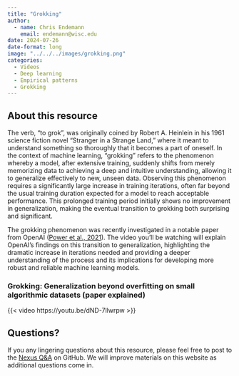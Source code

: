 ```yaml
---
title: "Grokking"
author: 
  - name: Chris Endemann
    email: endemann@wisc.edu
date: 2024-07-26
date-format: long
image: "../../../images/grokking.png"
categories:
  - Videos
  - Deep learning
  - Empirical patterns
  - Grokking
---
```

## About this resource
The verb, "to grok", was originally coined by Robert A. Heinlein in his 1961 science fiction novel "Stranger in a Strange Land," where it meant to understand something so thoroughly that it becomes a part of oneself. In the context of machine learning, "grokking" refers to the phenomenon whereby a model, after extensive training, suddenly shifts from merely memorizing data to achieving a deep and intuitive understanding, allowing it to generalize effectively to new, unseen data. Observing this phenomenon requires a significantly large increase in training iterations, often far beyond the usual training duration expected for a model to reach acceptable performance. This prolonged training period initially shows no improvement in generalization, making the eventual transition to grokking both surprising and significant.

The grokking phenomenon was recently investigated in a notable paper from OpenAI ([Power et al., 2021](https://mathai-iclr.github.io/papers/papers/MATHAI_29_paper.pdf)). The video you'll be watching will explain OpenAI's findings on this transition to generalization, highlighting the dramatic increase in iterations needed and providing a deeper understanding of the process and its implications for developing more robust and reliable machine learning models.

### Grokking: Generalization beyond overfitting on small algorithmic datasets (paper explained)

{{< video https://youtu.be/dND-7llwrpw >}}

## Questions?
If you any lingering questions about this resource, please feel free to post to the [Nexus Q&A](https://github.com/UW-Madison-DataScience/ML-X-Nexus/discussions/categories/q-a) on GitHub. We will improve materials on this website as additional questions come in.
